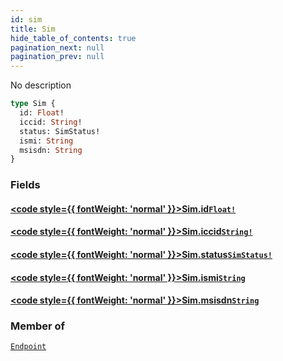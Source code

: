 ```yaml
---
id: sim
title: Sim
hide_table_of_contents: true
pagination_next: null
pagination_prev: null
---
```








No description

```graphql
type Sim {
  id: Float!
  iccid: String!
  status: SimStatus!
  ismi: String
  msisdn: String
}
```


### Fields

#### [<code style={{ fontWeight: 'normal' }}>Sim.<b>id</b></code>](#)<Bullet />[`Float!`](/graphql/scalars/float) <Badge class="secondary" text="non-null"/> <Badge class="secondary" text="scalar"/>
> 
> 

#### [<code style={{ fontWeight: 'normal' }}>Sim.<b>iccid</b></code>](#)<Bullet />[`String!`](/graphql/scalars/string) <Badge class="secondary" text="non-null"/> <Badge class="secondary" text="scalar"/>
> 
> 

#### [<code style={{ fontWeight: 'normal' }}>Sim.<b>status</b></code>](#)<Bullet />[`SimStatus!`](/graphql/objects/sim-status) <Badge class="secondary" text="non-null"/> <Badge class="secondary" text="object"/>
> 
> 

#### [<code style={{ fontWeight: 'normal' }}>Sim.<b>ismi</b></code>](#)<Bullet />[`String`](/graphql/scalars/string) <Badge class="secondary" text="scalar"/>
> 
> 

#### [<code style={{ fontWeight: 'normal' }}>Sim.<b>msisdn</b></code>](#)<Bullet />[`String`](/graphql/scalars/string) <Badge class="secondary" text="scalar"/>
> 
> 



### Member of

[`Endpoint`](/graphql/objects/endpoint)  <Badge className="secondary" text="object"/>



